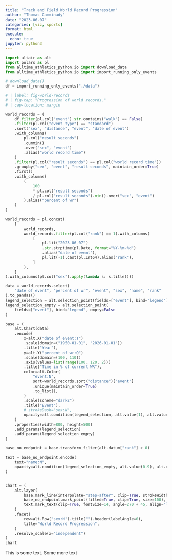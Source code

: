 ```yaml
---
title: "Track and Field World Record Progression"
author: "Thomas Camminady"
date: "2023-06-07"
categories: [viz, sports]
format: html
execute:
  echo: true
jupyter: python3
---
```



```python
import altair as alt
import polars as pl
from alltime_athletics_python.io import download_data
from alltime_athletics_python.io import import_running_only_events

# download_data()
df = import_running_only_events("./data")
```


```python
# | label: fig-world-records
# | fig-cap: "Progression of world records."
# | cap-location: margin

world_records = (
    df.filter(pl.col("event").str.contains("walk") == False)
    .filter(pl.col("event type") == "standard")
    .sort("sex", "distance", "event", "date of event")
    .with_columns(
        pl.col("result seconds")
        .cummin()
        .over("sex", "event")
        .alias("world record time")
    )
    .filter(pl.col("result seconds") == pl.col("world record time"))
    .groupby("sex", "event", "result seconds", maintain_order=True)
    .first()
    .with_columns(
        (
            100
            * pl.col("result seconds")
            / pl.col("result seconds").min().over("sex", "event")
        ).alias("percent of wr")
    )
)

world_records = pl.concat(
    [
        world_records,
        world_records.filter(pl.col("rank") == 1).with_columns(
            [
                pl.lit("2023-06-07")
                .str.strptime(pl.Date, format="%Y-%m-%d")
                .alias("date of event"),
                pl.lit(-1).cast(pl.Int64).alias("rank"),
            ]
        ),
    ]
).with_columns(pl.col("sex").apply(lambda s: s.title()))

data = world_records.select(
    "date of event", "percent of wr", "event", "sex", "name", "rank"
).to_pandas()
legend_selection = alt.selection_point(fields=["event"], bind="legend")
legend_selection_empty = alt.selection_point(
    fields=["event"], bind="legend", empty=False
)

base = (
    alt.Chart(data)
    .encode(
        x=alt.X("date of event:T")
        .scale(domain=("1950-01-01", "2026-01-01"))
        .title("Year"),
        y=alt.Y("percent of wr:Q")
        .scale(domain=(100, 110))
        .axis(values=list(range(100, 120, 2)))
        .title("Time in % of current WR"),
        color=alt.Color(
            "event:N",
            sort=world_records.sort("distance")["event"]
            .unique(maintain_order=True)
            .to_list(),
        )
        .scale(scheme="dark2")
        .title("Event"),
        # strokeDash="sex:N",
        opacity=alt.condition(legend_selection, alt.value(1), alt.value(0)),
    )
    .properties(width=800, height=500)
    .add_params(legend_selection)
    .add_params(legend_selection_empty)
)

base_no_endpoint = base.transform_filter(alt.datum["rank"] > 0)

text = base_no_endpoint.encode(
    text="name:N",
    opacity=alt.condition(legend_selection_empty, alt.value(0.9), alt.value(0.0)),
)


chart = (
    alt.layer(
        base.mark_line(interpolate="step-after", clip=True, strokeWidth=3),
        base_no_endpoint.mark_point(filled=True, clip=True, size=100),
        text.mark_text(clip=True, fontSize=14, angle=270 + 45, align="left", dx=15),
    )
    .facet(
        row=alt.Row("sex:N").title("").header(labelAngle=0),
        title="World Record Progression",
    )
    .resolve_scale(x="independent")
)
chart

```

This is some text.
Some more text
